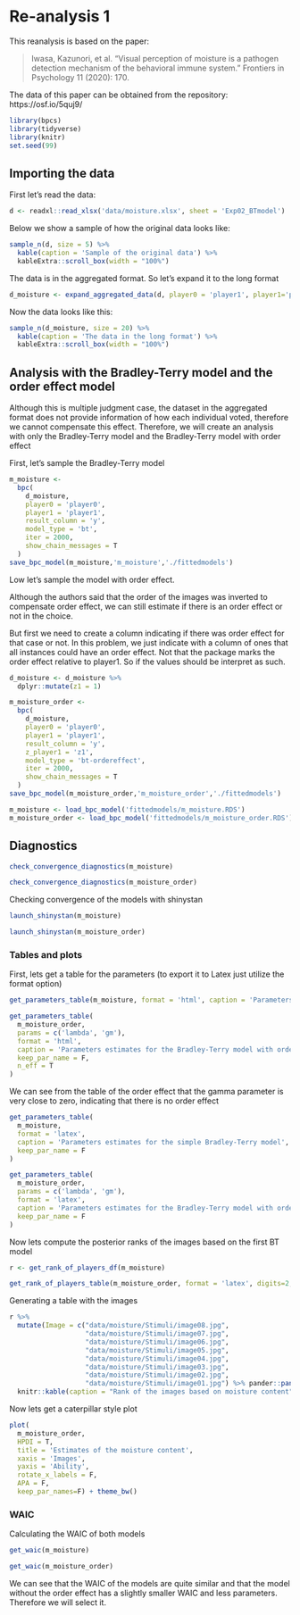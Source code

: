 # Re-analysis 1 {#studyI}

This reanalysis is based on the paper:

> Iwasa, Kazunori, et al. "Visual perception of moisture is a pathogen detection mechanism of the behavioral immune system." Frontiers in Psychology 11 (2020): 170.

The data of this paper can be obtained from the repository: https://osf.io/5quj9/

```r
library(bpcs)
library(tidyverse)
library(knitr)
set.seed(99)
```

## Importing the data

First let's read the data:

```r
d <- readxl::read_xlsx('data/moisture.xlsx', sheet = 'Exp02_BTmodel')
```

Below we show a sample of how the original data looks like:
```r
sample_n(d, size = 5) %>% 
  kable(caption = 'Sample of the original data') %>% 
  kableExtra::scroll_box(width = "100%")
```

The data is in the aggregated format. So let's expand it to the long format 
```r
d_moisture <- expand_aggregated_data(d, player0 = 'player1', player1='player2', wins0 = 'win1', wins1='win2')
```

Now the data looks like this:

```r
sample_n(d_moisture, size = 20) %>% 
  kable(caption = 'The data in the long format') %>% 
  kableExtra::scroll_box(width = "100%")
```


## Analysis with the Bradley-Terry model and the order effect model

Although this is multiple judgment case, the dataset in the aggregated format does not provide information of how each individual voted, therefore we cannot compensate this effect. Therefore, we will create an analysis with only the Bradley-Terry model and the Bradley-Terry model with order effect

First, let's sample the Bradley-Terry model

```r
m_moisture <-
  bpc(
    d_moisture,
    player0 = 'player0',
    player1 = 'player1',
    result_column = 'y',
    model_type = 'bt',
    iter = 2000,
    show_chain_messages = T
  )
save_bpc_model(m_moisture,'m_moisture','./fittedmodels')
```

Low let's sample the model with order effect.

Although the authors said that the order of the images was inverted to compensate order effect, we can still estimate if there is an order effect or not in the choice.

But first we need to create a column indicating if there was order effect for that case or not. In this problem, we just indicate with a column of ones that all instances could have an order effect. Not that the package marks the order effect relative to player1. So if the values should be interpret as such.

```r
d_moisture <- d_moisture %>% 
  dplyr::mutate(z1 = 1)
```

```r
m_moisture_order <-
  bpc(
    d_moisture,
    player0 = 'player0',
    player1 = 'player1',
    result_column = 'y',
    z_player1 = 'z1',
    model_type = 'bt-ordereffect',
    iter = 2000,
    show_chain_messages = T
  )
save_bpc_model(m_moisture_order,'m_moisture_order','./fittedmodels')
```

```r
m_moisture <- load_bpc_model('fittedmodels/m_moisture.RDS')
m_moisture_order <- load_bpc_model('fittedmodels/m_moisture_order.RDS')
```


## Diagnostics

```r
check_convergence_diagnostics(m_moisture)
```

```r
check_convergence_diagnostics(m_moisture_order)
```


Checking convergence of the models with shinystan
```r
launch_shinystan(m_moisture)
```

```r
launch_shinystan(m_moisture_order)
```



### Tables and plots

First, lets get a table for the parameters (to export it to Latex just utilize the format option)

```r
get_parameters_table(m_moisture, format = 'html', caption = 'Parameters estimates for the simple Bradley-Terry model')
```


```r
get_parameters_table(
  m_moisture_order,
  params = c('lambda', 'gm'),
  format = 'html',
  caption = 'Parameters estimates for the Bradley-Terry model with order effect',
  keep_par_name = F,
  n_eff = T
)
```

We can see from the table of the order effect that the gamma parameter is very close to zero, indicating that there is no order effect

```r
get_parameters_table(
  m_moisture,
  format = 'latex',
  caption = 'Parameters estimates for the simple Bradley-Terry model',
  keep_par_name = F
)

get_parameters_table(
  m_moisture_order,
  params = c('lambda', 'gm'),
  format = 'latex',
  caption = 'Parameters estimates for the Bradley-Terry model with order effect',
  keep_par_name = F
)
```


Now lets compute the posterior ranks of the images based on the first BT model

```r
r <- get_rank_of_players_df(m_moisture) 
```

```r
get_rank_of_players_table(m_moisture_order, format = 'latex', digits=2, caption = 'Rank of the images based on moisture content')
```

Generating a table with the images
```r
r %>% 
  mutate(Image = c("data/moisture/Stimuli/image08.jpg",
                   "data/moisture/Stimuli/image07.jpg",
                   "data/moisture/Stimuli/image06.jpg",
                   "data/moisture/Stimuli/image05.jpg",
                   "data/moisture/Stimuli/image04.jpg",
                   "data/moisture/Stimuli/image03.jpg",
                   "data/moisture/Stimuli/image02.jpg",
                   "data/moisture/Stimuli/image01.jpg") %>% pander::pandoc.image.return()) %>% 
  knitr::kable(caption = "Rank of the images based on moisture content", format='html', booktabs=T)
```


Now lets get a caterpillar style plot 
```r
plot(
  m_moisture_order,
  HPDI = T,
  title = 'Estimates of the moisture content',
  xaxis = 'Images',
  yaxis = 'Ability',
  rotate_x_labels = F,
  APA = F,
  keep_par_names=F) + theme_bw()
```


### WAIC

Calculating the WAIC of both models
```r
get_waic(m_moisture)
```

```r
get_waic(m_moisture_order)
```


We can see that the WAIC of the models are quite similar and that the model without the order effect has a slightly smaller WAIC and less parameters. Therefore we will select it.
